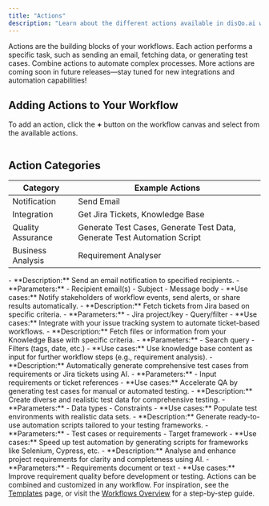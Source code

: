 ```yaml
---
title: "Actions"
description: "Learn about the different actions available in disQo.ai workflows"
---
```


<Info>
Actions are the building blocks of your workflows. Each action performs a specific task, such as sending an email, fetching data, or generating test cases. Combine actions to automate complex processes.
</Info>

<Tip>
More actions are coming soon in future releases—stay tuned for new integrations and automation capabilities!
</Tip>

## Adding Actions to Your Workflow

To add an action, click the <b>+</b> button on the workflow canvas and select from the available actions.

<Frame caption="Add Action UI">
    <img src="/images/add-action.png" alt="" />
</Frame>

## Action Categories

| Category            | Example Actions           |
|---------------------|--------------------------|
| Notification        | Send Email               |
| Integration         | Get Jira Tickets, Knowledge Base |
| Quality Assurance   | Generate Test Cases, Generate Test Data, Generate Test Automation Script |
| Business Analysis   | Requirement Analyser     |

<AccordionGroup>
<Accordion title="Send Email (Notification)">
- **Description:** Send an email notification to specified recipients.
- **Parameters:**
    - Recipient email(s)
    - Subject
    - Message body
- **Use cases:** Notify stakeholders of workflow events, send alerts, or share results automatically.
</Accordion>
<Accordion title="Get Jira Tickets (Integration)">
- **Description:** Fetch tickets from Jira based on specific criteria.
- **Parameters:**
    - Jira project/key
    - Query/filter
- **Use cases:** Integrate with your issue tracking system to automate ticket-based workflows.
</Accordion>
<Accordion title="Knowledge Base (Integration)">
- **Description:** Fetch files or information from your Knowledge Base with specific criteria.
- **Parameters:**
    - Search query
    - Filters (tags, date, etc.)
- **Use cases:** Use knowledge base content as input for further workflow steps (e.g., requirement analysis).
</Accordion>
<Accordion title="Generate Test Cases (Quality Assurance)">
- **Description:** Automatically generate comprehensive test cases from requirements or Jira tickets using AI.
- **Parameters:**
    - Input requirements or ticket references
- **Use cases:** Accelerate QA by generating test cases for manual or automated testing.
</Accordion>
<Accordion title="Generate Test Data (Quality Assurance)">
- **Description:** Create diverse and realistic test data for comprehensive testing.
- **Parameters:**
    - Data types
    - Constraints
- **Use cases:** Populate test environments with realistic data sets.
</Accordion>
<Accordion title="Generate Test Automation Script (Quality Assurance)">
- **Description:** Generate ready-to-use automation scripts tailored to your testing frameworks.
- **Parameters:**
    - Test cases or requirements
    - Target framework
- **Use cases:** Speed up test automation by generating scripts for frameworks like Selenium, Cypress, etc.
</Accordion>
<Accordion title="Requirement Analyser (Business Analysis)">
- **Description:** Analyse and enhance project requirements for clarity and completeness using AI.
- **Parameters:**
    - Requirements document or text
- **Use cases:** Improve requirement quality before development or testing.
</Accordion>
</AccordionGroup>

<Note>
Actions can be combined and customized in any workflow. For inspiration, see the <a href="/workflows/workflow-templates">Templates</a> page, or visit the <a href="/workflows/overview">Workflows Overview</a> for a step-by-step guide.
</Note>
